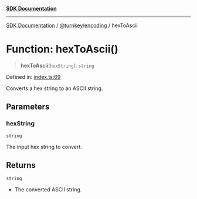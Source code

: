 [**SDK Documentation**](../../../README.mdx)

***

[SDK Documentation](../../../packages.mdx) / [@turnkey/encoding](../README.mdx) / hexToAscii

# Function: hexToAscii()

> **hexToAscii**(`hexString`): `string`

Defined in: [index.ts:69](https://github.com/tkhq/sdk/blob/3a88af7d1d927c6022706911d6af0f92f1440e00/packages/encoding/src/index.ts#L69)

Converts a hex string to an ASCII string.

## Parameters

### hexString

`string`

The input hex string to convert.

## Returns

`string`

- The converted ASCII string.
